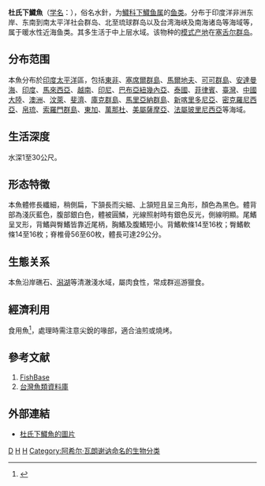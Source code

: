{{Speciesbox 
| genus = Hyporhamphus
| species = dussumieri
| status = NE
| status_system = IUCN3.1
| status_ref =<ref name=IUCN>IUCN 2007. 2007 IUCN Red List of Threatened Species. <www.iucnredlist.org>. Downloaded on 31 January 2008.</ref>
| authority =  [[Achille_Valenciennes|Valenciennes]], 1847
| synonyms = *''Hemiramphus dussumieri, Valenciennes, 1847''
*''Hemiramphus laticeps, Günther, 1866''
*''Hemiramphus reynaldi, Valenciennes, 1847''
*''Hyporhamphus laticeps, Günther, 1866''
*''Hyporhamphus samoensis, Steindachner, 1906''
}}

'''杜氏下鱵魚'''（[[学名|学名]]：{{lang|la|'''''Hyporhamphus dussumieri'''''}}），俗名水針，为[[鱵科|鱵科]][[下鱵鱼属|下鱵鱼属]]的[[鱼类|鱼类]]。分布于印度洋非洲东岸、东南到南太平洋社会群岛、北至琉球群岛以及台湾海峡及南海诸岛等海域等，属于暖水性近海鱼类。其多生活于中上层水域。该物种的[[模式产地|模式产地]]在[[塞舌尔群岛|塞舌尔群岛]]。

==分布范围==
本魚分布於[[印度|印度]][[太平洋|太平洋]]區，包括[[東非|東非]]、[[塞席爾群島|塞席爾群島]]、[[馬爾地夫|馬爾地夫]]、[[可可群島|可可群島]]、[[安達曼海|安達曼海]]、[[印度|印度]]、[[馬來西亞|馬來西亞]]、[[越南|越南]]、[[印尼|印尼]]、[[巴布亞紐幾內亞|巴布亞紐幾內亞]]、[[泰國|泰國]]、[[菲律賓|菲律賓]]、[[臺灣|臺灣]]、[[中國大陸|中國大陸]]、[[澳洲|澳洲]]、[[汶萊|汶萊]]、[[斐濟|斐濟]]、[[庫克群島|庫克群島]]、[[馬里亞納群島|馬里亞納群島]]、[[新喀里多尼亞|新喀里多尼亞]]、[[密克羅尼西亞|密克羅尼西亞]]、[[帛琉|帛琉]]、[[索羅門群島|索羅門群島]]、[[東加|東加]]、[[萬那杜|萬那杜]]、[[美屬薩摩亞|美屬薩摩亞]]、[[法屬玻里尼西亞|法屬玻里尼西亞]]等海域。

==生活深度==
水深1至30公尺。

==形态特徵==
本魚體修長纖細，稍側扁，下頷長而尖細、上頷短且呈三角形，顏色為黑色。體背部為淺灰藍色，腹部銀白色，體被圓鱗，光線照射時有銀色反光，側線明顯。尾鰭呈叉形，背鰭與臀鰭皆靠近尾柄，胸鰭及腹鰭短小。背鰭軟條14至16枚；臀鰭軟條14至16枚；脊椎骨56至60枚，體長可達29公分。

==生態关系==
本魚沿岸礁石、[[潟湖|潟湖]]等清澈淺水域，屬肉食性，常成群巡游獵食。

==經濟利用==
食用魚<ref name='id6715'>{{cite web| url =http://www.bioinfo.cn/db05/BjdwSpecies.php?action=view&id=6715| title =杜氏下鱵| work =《中国动物物种编目数据库》| publisher =中国科学院微生物研究所| author =中国科学院动物研究所| accessdate =2009-04-11| deadurl =yes| archiveurl =https://web.archive.org/web/20160305085234/http://www.bioinfo.cn/db05/BjdwSpecies.php?action=view&id=6715| archivedate =2016-03-05}}</ref>，處理時需注意尖銳的喙部，適合油煎或燒烤。

==參考文献==
{{Wikispecies|Hyporhamphus dussumieri}}
{{reflist}}
#[http://www.fishbase.org FishBase] {{Wayback|url=http://www.fishbase.org/ |date=20171017132213 }}
#[http://fishdb.sinica.edu.tw 台灣魚類資料庫] {{Wayback|url=http://fishdb.sinica.edu.tw/ |date=20160304193340 }}

==外部連結==
*[http://fishbase.sinica.edu.tw/Photos/ThumbnailsSummary.php?ID=12895 杜氏下鱵魚的圖片]{{Dead link|date=2020年7月 |bot=InternetArchiveBot |fix-attempted=yes }}
{{Taxonbar|from=Q647095}}

[[Category:下鱵鱼属|D]]
[[Category:食用鱼|H]]
[[Category:1847年描述的魚類|H]]
[[Category:阿希尔·瓦朗谢讷命名的生物分类|Category:阿希尔·瓦朗谢讷命名的生物分类]]